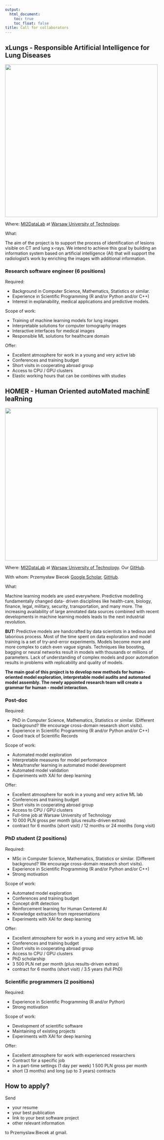 ```yaml
---
output:
  html_document: 
    toc: true
    toc_float: false
title: Call for collaborators 
---
```


<link rel="stylesheet" href="styles.css" type="text/css">

## xLungs - Responsible Artificial Intelligence for Lung Diseases

<img src="https://www.mi2.ai/images/projects_xlungs.jpg" width="500px">

Where: [MI2DataLab](http://mi2.mini.pw.edu.pl/) at [Warsaw University of Technology](https://www.mini.pw.edu.pl/). 

What:

The aim of the project is to support the process of identification of lesions visible on CT and lung x-rays. We intend to achieve this goal by building an information system based on artificial intelligence (AI) that will support the radiologist’s work by enriching the images with additional information.

### Research software engineer (6 positions)

Required:

* Background in Computer Science, Mathematics, Statistics or similar. 
* Experience in Scientific Programming (R and/or Python and/or C++)
* Interest in explanability, medical applications and predictive models.

Scope of work:

* Training of machine learning models for lung images
* Interpretable solutions for computer tomography images
* Interactive interfaces for medical images
* Responsible ML solutions for healthcare domain

Offer:

* Excellent atmosphere for work in a young and very active lab
* Conferences and training budget
* Short visits in cooperating abroad group
* Access to CPU / GPU clusters
* Elastic working hours that can be combines with studies


## HOMER - Human Oriented autoMated machinE leaRning

<img src="images/homer.png" width="500px">

Where: [MI2DataLab](http://mi2.mini.pw.edu.pl/) at [Warsaw University of Technology](https://www.mini.pw.edu.pl/). Our [GitHub](https://github.com/ModelOriented/).

With whom: Przemysław Biecek [Google Scholar](https://scholar.google.com/citations?user=Af0O75cAAAAJ), [GitHub](https://github.com/pbiecek/). 

What:

Machine learning models are used everywhere. Predictive modelling fundamentally changed data-
driven disciplines like health-care, biology, finance, legal, military, security, transportation, and many
more. The increasing availability of large annotated data sources combined with recent developments in
machine learning models leads to the next industrial revolution.

**BUT: **Predictive models are handcrafted by data scientists in a tedious and laborious process.
Most of the time spent on data exploration and model training is a set of try-and-error experiments.
Models become more and more complex to catch even vague signals. Techniques like boosting, bagging
or neural networks result in models with thousands or millions of parameters. Lack of understanding
of complex models and poor automation results in problems with replicability and quality of models.

**The main goal of this project is to develop new methods for human-oriented model exploration, interpretable model audits and automated model assembly. The newly appointed research team will create a grammar for human - model interaction.**

### Post-doc

Required:

* PhD in Computer Science, Mathematics, Statistics or similar. (Different background? We encourage cross-domain research short visits).
* Experience in Scientific Programming (R and/or Python and/or C++)
* Good track of Scientific Records

Scope of work:

* Automated model exploration
* Interpretable measures for model performance
* Meta/transfer learning in automated model development
* Automated model validation
* Experiments with XAI for deep learning

Offer:

* Excellent atmosphere for work in a young and very active ML lab
* Conferences and training budget
* Short visits in cooperating abroad group
* Access to CPU / GPU clusters
* Full-time job at Warsaw University of Technology
* 10 000 PLN gross per month (plus results-driven extras)
* contract for 6 months (short visit) / 12 months or 24 months (long visit)

### PhD student (2 positions)

Required:

* MSc in Computer Science, Mathematics, Statistics or similar.  (Different background? We encourage cross-domain research short visits).
* Experience in Scientific Programming (R and/or Python and/or C++)
* Strong motivation 

Scope of work:

* Automated model exploration
* Conferences and training budget
* Concept drift detection
* Reinforcement learning for Human Centered AI
* Knowledge extraction from representations
* Experiments with XAI for deep learning

Offer:

* Excellent atmosphere for work in a young and very active ML lab
* Conferences and training budget
* Short visits in cooperating abroad group
* Access to CPU / GPU clusters
* PhD scholarship
* 3 500 PLN net per month (plus results-driven extras)
* contract for 6 months (short visit) / 3.5 years (full PhD)


### Scientific programmers (2 positions)

Required:

* Experience in Scientific Programming (R and/or Python)
* Strong motivation 

Scope of work:

* Development of scientific software
* Maintaining of existing projects
* Experiments with XAI for deep learning


Offer:

* Excellent atmosphere for work with experienced researchers
* Contract for a specific job
* In a part-time settings (1 day per week) 1 500 PLN gross per month 
* short (3 months) and long (up to 3 years) contracts


## How to apply?

Send 

* your resume
* your best publication
* link to your best software project
* other relevant information

to Przemyslaw.Biecek at gmail.
